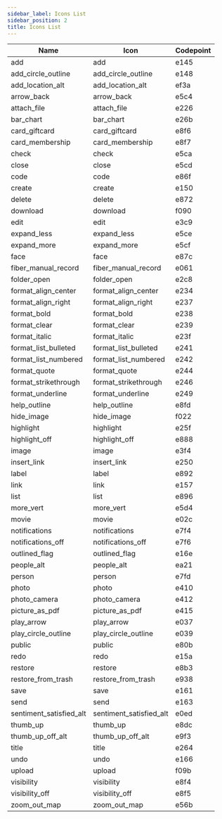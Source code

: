 ```yaml
---
sidebar_label: Icons List
sidebar_position: 2
title: Icons List
---
```



|Name|Icon|Codepoint|
|----|----------|----|
|add|<Icon baseClassName="material-icons-outlined">add</Icon>|e145|
|add_circle_outline|<Icon baseClassName="material-icons-outlined">add_circle_outline</Icon>|e148|
|add_location_alt|<Icon baseClassName="material-icons-outlined">add_location_alt</Icon>|ef3a|
|arrow_back|<Icon baseClassName="material-icons-outlined">arrow_back</Icon>|e5c4|
|attach_file|<Icon baseClassName="material-icons-outlined">attach_file</Icon>|e226|
|bar_chart|<Icon baseClassName="material-icons-outlined">bar_chart</Icon>|e26b|
|card_giftcard|<Icon baseClassName="material-icons-outlined">card_giftcard</Icon>|e8f6|
|card_membership|<Icon baseClassName="material-icons-outlined">card_membership</Icon>|e8f7|
|check|<Icon baseClassName="material-icons-outlined">check</Icon>|e5ca|
|close|<Icon baseClassName="material-icons-outlined">close</Icon>|e5cd|
|code|<Icon baseClassName="material-icons-outlined">code</Icon>|e86f|
|create|<Icon baseClassName="material-icons-outlined">create</Icon>|e150|
|delete|<Icon baseClassName="material-icons-outlined">delete</Icon>|e872|
|download|<Icon baseClassName="material-icons-outlined">download</Icon>|f090|
|edit|<Icon baseClassName="material-icons-outlined">edit</Icon>|e3c9|
|expand_less|<Icon baseClassName="material-icons-outlined">expand_less</Icon>|e5ce|
|expand_more|<Icon baseClassName="material-icons-outlined">expand_more</Icon>|e5cf|
|face|<Icon baseClassName="material-icons-outlined">face</Icon>|e87c|
|fiber_manual_record|<Icon baseClassName="material-icons-outlined">fiber_manual_record</Icon>|e061|
|folder_open|<Icon baseClassName="material-icons-outlined">folder_open</Icon>|e2c8|
|format_align_center|<Icon baseClassName="material-icons-outlined">format_align_center</Icon>|e234|
|format_align_right|<Icon baseClassName="material-icons-outlined">format_align_right</Icon>|e237|
|format_bold|<Icon baseClassName="material-icons-outlined">format_bold</Icon>|e238|
|format_clear|<Icon baseClassName="material-icons-outlined">format_clear</Icon>|e239|
|format_italic|<Icon baseClassName="material-icons-outlined">format_italic</Icon>|e23f|
|format_list_bulleted|<Icon baseClassName="material-icons-outlined">format_list_bulleted</Icon>|e241|
|format_list_numbered|<Icon baseClassName="material-icons-outlined">format_list_numbered</Icon>|e242|
|format_quote|<Icon baseClassName="material-icons-outlined">format_quote</Icon>|e244|
|format_strikethrough|<Icon baseClassName="material-icons-outlined">format_strikethrough</Icon>|e246|
|format_underline|<Icon baseClassName="material-icons-outlined">format_underline</Icon>|e249|
|help_outline|<Icon baseClassName="material-icons-outlined">help_outline</Icon>|e8fd|
|hide_image|<Icon baseClassName="material-icons-outlined">hide_image</Icon>|f022|
|highlight|<Icon baseClassName="material-icons-outlined">highlight</Icon>|e25f|
|highlight_off|<Icon baseClassName="material-icons-outlined">highlight_off</Icon>|e888|
|image|<Icon baseClassName="material-icons-outlined">image</Icon>|e3f4|
|insert_link|<Icon baseClassName="material-icons-outlined">insert_link</Icon>|e250|
|label|<Icon baseClassName="material-icons-outlined">label</Icon>|e892|
|link|<Icon baseClassName="material-icons-outlined">link</Icon>|e157|
|list|<Icon baseClassName="material-icons-outlined">list</Icon>|e896|
|more_vert|<Icon baseClassName="material-icons-outlined">more_vert</Icon>|e5d4|
|movie|<Icon baseClassName="material-icons-outlined">movie</Icon>|e02c|
|notifications|<Icon baseClassName="material-icons-outlined">notifications</Icon>|e7f4|
|notifications_off|<Icon baseClassName="material-icons-outlined">notifications_off</Icon>|e7f6|
|outlined_flag|<Icon baseClassName="material-icons-outlined">outlined_flag</Icon>|e16e|
|people_alt|<Icon baseClassName="material-icons-outlined">people_alt</Icon>|ea21|
|person|<Icon baseClassName="material-icons-outlined">person</Icon>|e7fd|
|photo|<Icon baseClassName="material-icons-outlined">photo</Icon>|e410|
|photo_camera|<Icon baseClassName="material-icons-outlined">photo_camera</Icon>|e412|
|picture_as_pdf|<Icon baseClassName="material-icons-outlined">picture_as_pdf</Icon>|e415|
|play_arrow|<Icon baseClassName="material-icons-outlined">play_arrow</Icon>|e037|
|play_circle_outline|<Icon baseClassName="material-icons-outlined">play_circle_outline</Icon>|e039|
|public|<Icon baseClassName="material-icons-outlined">public</Icon>|e80b|
|redo|<Icon baseClassName="material-icons-outlined">redo</Icon>|e15a|
|restore|<Icon baseClassName="material-icons-outlined">restore</Icon>|e8b3|
|restore_from_trash|<Icon baseClassName="material-icons-outlined">restore_from_trash</Icon>|e938|
|save|<Icon baseClassName="material-icons-outlined">save</Icon>|e161|
|send|<Icon baseClassName="material-icons-outlined">send</Icon>|e163|
|sentiment_satisfied_alt|<Icon baseClassName="material-icons-outlined">sentiment_satisfied_alt</Icon>|e0ed|
|thumb_up|<Icon baseClassName="material-icons-outlined">thumb_up</Icon>|e8dc|
|thumb_up_off_alt|<Icon baseClassName="material-icons-outlined">thumb_up_off_alt</Icon>|e9f3|
|title|<Icon baseClassName="material-icons-outlined">title</Icon>|e264|
|undo|<Icon baseClassName="material-icons-outlined">undo</Icon>|e166|
|upload|<Icon baseClassName="material-icons-outlined">upload</Icon>|f09b|
|visibility|<Icon baseClassName="material-icons-outlined">visibility</Icon>|e8f4|
|visibility_off|<Icon baseClassName="material-icons-outlined">visibility_off</Icon>|e8f5|
|zoom_out_map|<Icon baseClassName="material-icons-outlined">zoom_out_map</Icon>|e56b|



